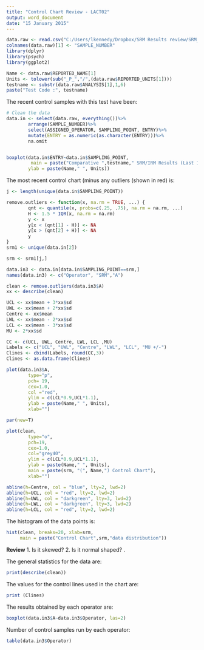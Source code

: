 ---
title: "Control Chart Review - LACT02"
output: word_document
date: "15 January 2015"
---

```{r, echo=FALSE,message=FALSE}
data.raw <- read.csv("C:/Users/lkennedy/Dropbox/SRM Results review/SRM_data.csv", as.is=TRUE, header=TRUE)
colnames(data.raw)[1] <- "SAMPLE_NUMBER"
library(dplyr)
library(psych)
library(ggplot2)

Name <- data.raw$REPORTED_NAME[1]
Units <- tolower(sub("_P_","/",(data.raw$REPORTED_UNITS[1])))
testname <- substr(data.raw$ANALYSIS[1],1,6)
paste("Test Code :", testname)
```

The recent control samples with this test have been:

```{r, echo=FALSE, warning=FALSE, message=FALSE}

# Clean the data
data.in <- select(data.raw, everything())%>%
        arrange(SAMPLE_NUMBER)%>%
        select(ASSIGNED_OPERATOR, SAMPLING_POINT, ENTRY)%>%
        mutate(ENTRY = as.numeric(as.character(ENTRY)))%>%
        na.omit


boxplot(data.in$ENTRY~data.in$SAMPLING_POINT,
         main = paste("Comparative ",testname," SRM/IRM Results (Last 12 months)"),
        ylab = paste(Name," ", Units))
```

The most recent control chart (minus any outliers (shown in red) is:

```{r, echo=FALSE,message=FALSE}
j <- length(unique(data.in$SAMPLING_POINT))

remove.outliers <- function(x, na.rm = TRUE, ...) {
        qnt <- quantile(x, probs=c(.25, .75), na.rm = na.rm, ...)
        H <- 1.5 * IQR(x, na.rm = na.rm)
        y <- x
        y[x < (qnt[1] - H)] <- NA
        y[x > (qnt[2] + H)] <- NA
        y
}
srm1 <- unique(data.in[2])

srm <- srm1[j,]

data.in3 <- data.in[data.in$SAMPLING_POINT==srm,]
names(data.in3) <- c("Operator", "SRM","A")

clean <- remove.outliers(data.in3$A)
xx <- describe(clean)

UCL <- xx$mean + 3*xx$sd
UWL <- xx$mean + 2*xx$sd
Centre <- xx$mean 
LWL <- xx$mean - 2*xx$sd
LCL <- xx$mean - 3*xx$sd
MU <- 2*xx$sd

CC <- c(UCL, UWL, Centre, LWL, LCL ,MU)
Labels <- c("UCL", "UWL", "Centre", "LWL", "LCL", "MU +/-")
Clines <- cbind(Labels, round(CC,3))
Clines <- as.data.frame(Clines)

plot(data.in3$A, 
        type="p", 
        pch= 19, 
        cex=1.0, 
        col ="red", 
        ylim = c(LCL*0.9,UCL*1.1),
        ylab = paste(Name," ", Units),
        xlab="")

par(new=T)

plot(clean, 
        type="o", 
        pch=19, 
        cex=1.0, 
        col="grey40", 
        ylim = c(LCL*0.9,UCL*1.1), 
        ylab = paste(Name," ", Units), 
        main = paste(srm, "(", Name,") Control Chart"),
        xlab="")

abline(h=Centre, col = "blue", lty=2, lwd=2)
abline(h=UCL, col = "red", lty=2, lwd=2)
abline(h=UWL, col = "darkgreen", lty=3, lwd=2)
abline(h=LWL, col = "darkgreen", lty=3, lwd=2)
abline(h=LCL, col = "red", lty=2, lwd=2)

```

The histogram of the data points is:

```{r, echo=FALSE}
hist(clean, breaks=20, xlab=srm,
     main = paste("Control Chart",srm,"data distribution"))
```

**Review**
1. Is it skewed?
2. Is it normal shaped?
.

The general statistics for the data are:

```{r,echo=FALSE}
print(describe(clean))
```

The values for the control lines used  in the chart are:

```{r, echo=FALSE}
print (Clines)
```

The results obtained by each operator are:

```{r, echo=FALSE}
boxplot(data.in3$A~data.in3$Operator, las=2)
```

Number of control samples run by each operator:

```{r, echo=FALSE}
table(data.in3$Operator)
```



